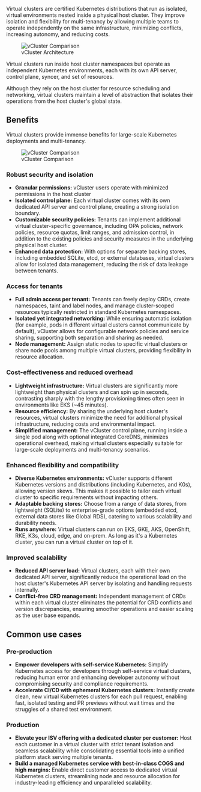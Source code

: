 
<!-- vale off -->
<GlossaryTerm term="virtual-cluster">Virtual clusters</GlossaryTerm> are certified Kubernetes distributions that run as isolated, virtual environments nested inside a physical <GlossaryTerm term="host-cluster">host cluster</GlossaryTerm>. They improve isolation and flexibility for <GlossaryTerm term="multi-tenancy">multi-tenancy</GlossaryTerm> by allowing multiple teams to operate independently on the same infrastructure, minimizing conflicts, increasing autonomy, and reducing costs.

<figure>
<img
  src={require('@site/static/media/diagrams/vcluster-architecture.png').default}
  alt="vCluster Comparison"
 />
  <figcaption>vCluster Architecture</figcaption>
</figure>

Virtual clusters run inside host cluster namespaces but operate as independent Kubernetes environments, each with its own API server, control plane, <GlossaryTerm term="syncer">syncer</GlossaryTerm>, and set of resources.

Although they rely on the host cluster for resource scheduling and networking, virtual clusters maintain a level of abstraction that isolates their operations from the host cluster's global state.

## Benefits
Virtual clusters provide immense benefits for large-scale Kubernetes deployments and multi-tenancy.

<figure>
<img
  src={require('@site/static/media/rebranding/vcluster-comparison.png').default}
  alt="vCluster Comparison"
 />
  <figcaption>vCluster Comparison</figcaption>
</figure>

### Robust security and isolation

  - **Granular permissions:** <GlossaryTerm term="vcluster">vCluster</GlossaryTerm> users operate with minimized permissions in the host cluster
  - **Isolated control plane:** Each virtual cluster comes with its own dedicated API server and control plane, creating a strong isolation boundary.
  - **Customizable security policies:** Tenants can implement additional virtual cluster-specific governance, including OPA policies, network policies, resource quotas, limit ranges, and admission control, in addition to the existing policies and security measures in the underlying physical host cluster.
  - **Enhanced data protection:** With options for separate backing stores, including embedded SQLite, etcd, or external databases, virtual clusters allow for isolated data management, reducing the risk of data leakage between tenants.


### Access for tenants

  - **Full admin access per tenant:** Tenants can freely deploy CRDs, create namespaces, taint and label nodes, and manage cluster-scoped resources typically restricted in standard Kubernetes namespaces.
  - **Isolated yet integrated networking:** While ensuring automatic isolation (for example, pods in different virtual clusters cannot communicate by default), vCluster allows for configurable network policies and service sharing, supporting both separation and sharing as needed.
  - **Node management:** Assign static nodes to specific virtual clusters or share node pools among multiple virtual clusters, providing flexibility in resource allocation.


### Cost-effectiveness and reduced overhead

  - **Lightweight infrastructure:** Virtual clusters are significantly more lightweight than physical clusters and can spin up in seconds, contrasting sharply with the lengthy provisioning times often seen in environments like EKS (~45 minutes).
  - **Resource efficiency:** By sharing the underlying host cluster's resources, virtual clusters minimize the need for additional physical infrastructure, reducing costs and environmental impact.
  - **Simplified management:** The vCluster control plane, running inside a single pod along with optional integrated CoreDNS, minimizes operational overhead, making virtual clusters especially suitable for large-scale deployments and multi-tenancy scenarios.


### Enhanced flexibility and compatibility

  - **Diverse Kubernetes environments:** vCluster supports different Kubernetes versions and distributions (including Kubernetes, and <GlossaryTerm term="k0s">K0s</GlossaryTerm>), allowing version skews. This makes it possible to tailor each virtual cluster to specific requirements without impacting others.
  - **Adaptable backing stores:** Choose from a range of data stores, from lightweight (SQLite) to enterprise-grade options (embedded etcd, external data stores like Global RDS), catering to various scalability and durability needs.
  - **Runs anywhere:** Virtual clusters can run on EKS, GKE, AKS, OpenShift, RKE, K3s, cloud, edge, and on-prem. As long as it's a Kubernetes cluster, you can run a virtual cluster on top of it.


### Improved scalability

  - **Reduced API server load:** Virtual clusters, each with their own dedicated API server, significantly reduce the operational load on the host cluster's Kubernetes API server by isolating and handling requests internally.
  - **Conflict-free CRD management:** Independent management of CRDs within each virtual cluster eliminates the potential for CRD conflicts and version discrepancies, ensuring smoother operations and easier scaling as the user base expands.


## Common use cases

### Pre-production

  - **Empower developers with self-service Kubernetes:** Simplify Kubernetes access for developers through self-service virtual clusters, reducing human error and enhancing developer autonomy without compromising security and compliance requirements.
  - **Accelerate CI/CD with ephemeral Kubernetes clusters:** Instantly create clean, new virtual Kubernetes clusters for each pull request, enabling fast, isolated testing and PR previews without wait times and the struggles of a shared test environment.

### Production

  - **Elevate your ISV offering with a dedicated cluster per customer:** Host each customer in a virtual cluster with strict tenant isolation and seamless scalability while consolidating essential tools into a unified platform stack serving multiple tenants.
  - **Build a managed Kubernetes service with best-in-class COGS and high margins:** Enable direct customer access to dedicated virtual Kubernetes clusters, streamlining node and resource allocation for industry-leading efficiency and unparalleled scalability.

<!-- vale on -->

